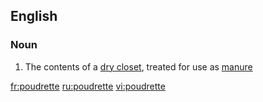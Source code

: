 ==English==

===Noun===
{{en-noun|-}}

# The contents of a [[dry closet]], treated for use as [[manure]]

[[fr:poudrette]]
[[ru:poudrette]]
[[vi:poudrette]]